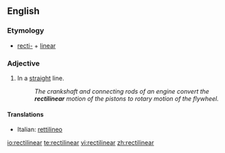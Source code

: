 ==English==

===Etymology===
*[[recti-]] + [[linear]]

===Adjective===
{{en-adj}}

#In a [[straight]] line.
#:''The crankshaft and connecting rods of an engine convert the '''rectilinear''' motion of the pistons to rotary motion of the flywheel.''

====Translations====
{{top}}
*Italian: [[rettilineo]]
{{mid}}

{{bottom}}

[[io:rectilinear]]
[[te:rectilinear]]
[[vi:rectilinear]]
[[zh:rectilinear]]